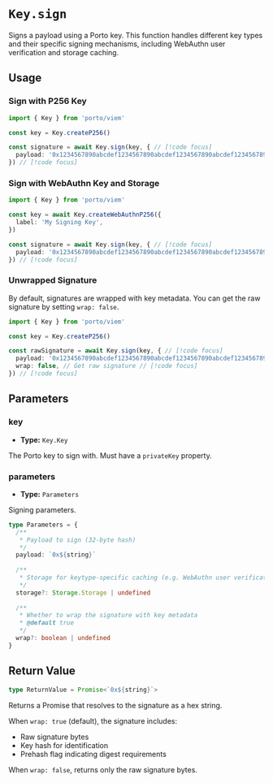 # `Key.sign`

Signs a payload using a Porto key. This function handles different key types and their specific signing mechanisms, including WebAuthn user verification and storage caching.

## Usage

### Sign with P256 Key

```ts twoslash
import { Key } from 'porto/viem'

const key = Key.createP256()

const signature = await Key.sign(key, { // [!code focus]
  payload: '0x1234567890abcdef1234567890abcdef1234567890abcdef1234567890abcdef', // [!code focus]
}) // [!code focus]
```

### Sign with WebAuthn Key and Storage

```ts twoslash
import { Key } from 'porto/viem'

const key = await Key.createWebAuthnP256({
  label: 'My Signing Key',
})

const signature = await Key.sign(key, { // [!code focus]
  payload: '0x1234567890abcdef1234567890abcdef1234567890abcdef1234567890abcdef', // [!code focus]
}) // [!code focus]
```

### Unwrapped Signature

By default, signatures are wrapped with key metadata. You can get the raw signature by setting `wrap: false`.

```ts twoslash
import { Key } from 'porto/viem'

const key = Key.createP256()

const rawSignature = await Key.sign(key, { // [!code focus]
  payload: '0x1234567890abcdef1234567890abcdef1234567890abcdef1234567890abcdef', // [!code focus]
  wrap: false, // Get raw signature // [!code focus]
}) // [!code focus]
```

## Parameters

### key

- **Type:** `Key.Key`

The Porto key to sign with. Must have a `privateKey` property.

### parameters

- **Type:** `Parameters`

Signing parameters.

```ts
type Parameters = {
  /** 
   * Payload to sign (32-byte hash)
   */
  payload: `0x${string}`
  
  /** 
   * Storage for keytype-specific caching (e.g. WebAuthn user verification)
   */
  storage?: Storage.Storage | undefined
  
  /** 
   * Whether to wrap the signature with key metadata
   * @default true
   */
  wrap?: boolean | undefined
}
```

## Return Value

```ts
type ReturnValue = Promise<`0x${string}`>
```

Returns a Promise that resolves to the signature as a hex string.

When `wrap: true` (default), the signature includes:

- Raw signature bytes
- Key hash for identification  
- Prehash flag indicating digest requirements

When `wrap: false`, returns only the raw signature bytes.
